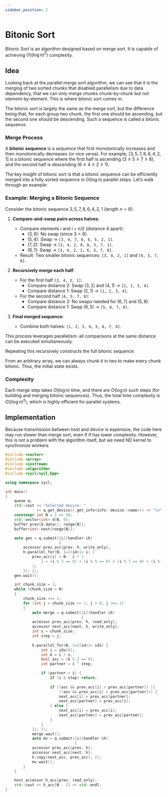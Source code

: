 ```yaml
---
sidebar_position: 2
---
```


# Bitonic Sort

Bitonic Sort is an algorithm designed based on merge sort. It is capable of achieving $O((\log n)^2)$ complexity.

## Idea

Looking back at the parallel merge sort algorithm, we can see that it is the merging of two sorted chunks that disabled parallelism due to data dependency, that we can only merge chunks chunk-by-chunk but not element-by-element. This is where bitonic sort comes in.

The bitonic sort is largely the same as the merge sort, but the difference being that, for each group two chunk, the first one should be ascending, but the second one should be descending. Such a sequence is called a bitonic sequence.

### Merge Process

A **bitonic sequence** is a sequence that first monotonically increases and then monotonically decreases (or vice versa). For example, $[3, 5, 7, 8, 6, 4, 2, 1]$ is a bitonic sequence where the first half is ascending ($3 \leq 5 \leq 7 \leq 8$), and the second half is descending ($6 \geq 4 \geq 2 \geq 1$).

The key insight of bitonic sort is that a bitonic sequence can be efficiently merged into a fully sorted sequence in $O(\log n)$ parallel steps. Let’s walk through an example:

### Example: Merging a Bitonic Sequence
Consider the bitonic sequence $3, 5, 7, 8, 6, 4, 2, 1$ (length $n=8$):

1. **Compare-and-swap pairs across halves**:
   - Compare elements $i$ and $i + n/2$ (distance $4$ apart):
     - $(3, 6)$: No swap (since $3 < 6$).
     - $(5, 4)$: Swap → `[3, 4, 7, 8, 6, 5, 2, 1]`.
     - $(7, 2)$: Swap → `[3, 4, 2, 8, 6, 5, 7, 1]`.
     - $(8, 1)$: Swap → `[3, 4, 2, 1, 6, 5, 7, 8]`.
   - Result: Two smaller bitonic sequences: `[3, 4, 2, 1]` and `[6, 5, 7, 8]`.

2. **Recursively merge each half**:
   - For the first half `[3, 4, 2, 1]`:
     - Compare distance $2$: Swap $(3, 2)$ and $(4, 1)$ → `[2, 1, 3, 4]`.
     - Compare distance $1$: Swap $(2, 1)$ → `[1, 2, 3, 4]`.
   - For the second half `[6, 5, 7, 8]`:
     - Compare distance $2$: No swaps needed for $(6, 7)$ and $(5, 8)$.
     - Compare distance $1$: Swap $(6, 5)$ → `[5, 6, 7, 8]`.

3. **Final merged sequence**:
   - Combine both halves: `[1, 2, 3, 4, 5, 6, 7, 8]`.

This process leverages parallelism: all comparisons at the same distance can be executed simultaneously.

Repeating this recursively constructs the full bitonic sequence.

From an arbitrary array, we can always chunk it in two to make every chunk bitonic. Thus, the initial state exists.

### Complexity

Each merge step takes $O(\log n)$ time, and there are $O(\log n)$ such steps (for building and merging bitonic sequences). Thus, the total time complexity is $O((\log n)^2)$, which is highly efficient for parallel systems.

## Implementation

Because transmission between host and device is expensive, the code here may run slower than merge sort, even if if has lower complexity. However, this is not a problem with the algorithm itself, but we need ND kernel to synchronize workers.

```cpp
#include <vector>
#include <array>
#include <iostream>
#include <algorithm>
#include <sycl/sycl.hpp>

using namespace sycl;

int main()
{
    queue q;
    std::cout << "Selected device: "
              << q.get_device().get_info<info::device::name>() << "\n";
    constexpr int N = 1 << 28;
    std::vector<int> d(N, 0);
    buffer prev{d.data(), range{N}};
    buffer<int> next{range{N}};

    auto gen = q.submit([&](handler &h)
                        {
        accessor prev_acc{prev, h, write_only};
        h.parallel_for(N, [=](id<1> i) {
            prev_acc[i] = N - i * (
                1 + (i % 3 == 0) + (i % 5 == 0) + (i % 7 == 0) + (i % 11 == 0)
            );
        }); });
    gen.wait();

    int chunk_size = 1;
    while (chunk_size < N)
    {
        chunk_size <<= 1;
        for (int j = chunk_size >> 1; j > 0; j >>= 1)
        {
            auto merge = q.submit([&](handler &h)
                                  {
            accessor prev_acc{prev, h, read_only};
            accessor next_acc{next, h, write_only};
            int s = chunk_size;
            int step = j;
            
            h.parallel_for(N, [=](id<1> idx) {
                int i = idx[0];
                int k = i / s;
                bool asc = (k % 2 == 0);
                int partner = i ^ step;

                if (partner > i) {
                    if (i & step) return;
                    
                    if ((asc && prev_acc[i] > prev_acc[partner]) || 
                        (!asc && prev_acc[i] < prev_acc[partner])) {
                        next_acc[i] = prev_acc[partner];
                        next_acc[partner] = prev_acc[i];
                    } else {
                        next_acc[i] = prev_acc[i];
                        next_acc[partner] = prev_acc[partner];
                    }
                }
            }); });
            merge.wait();
            auto mv = q.submit([&](handler &h)
                               {
            accessor prev_acc{prev, h};
            accessor next_acc{next, h};
            h.copy(next_acc, prev_acc); });
            mv.wait();
        }
    }

    host_accessor h_acc{prev, read_only};
    std::cout << h_acc[N - 1] << std::endl;
}
```
